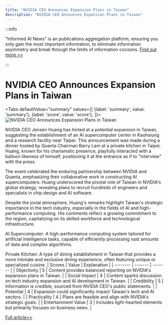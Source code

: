 ```yaml
---
title: "NVIDIA CEO Announces Expansion Plans in Taiwan"
description: "NVIDIA CEO Announces Expansion Plans in Taiwan"
---
```



:::info

"Informed AI News" is an publications aggregation platform, ensuring you only gain the most important information, to eliminate information asymmetry and break through the limits of information cocoons.  [Find out more >>](/)

:::

# NVIDIA CEO Announces Expansion Plans in Taiwan


<Tabs
	defaultValue="summary"
	values={[
	{label: 'summary', value: 'summary'},
	{label: 'score', value: 'score'},
]}>
<TabItem value="summary">
<img
  src="https://image.informedainews.com/2024/06/07/AI-J8O-1717727623-0.jpg"
  alt="NVIDIA CEO Announces Expansion Plans in Taiwan"
/>



NVIDIA CEO Jensen Huang has hinted at a potential expansion in Taiwan, suggesting the establishment of an AI supercomputer center in Kaohsiung and a research facility near Taipei. This announcement was made during a dinner hosted by Quanta Chairman Barry Lam at a private kitchen in Taipei. Huang, known for his charismatic presence, playfully interacted with a balloon likeness of himself, positioning it at the entrance as if to "interview" with the press.

The event celebrated the enduring partnership between NVIDIA and Quanta, emphasizing their collaborative work in constructing AI supercomputers. Huang underscored the pivotal role of Taiwan in NVIDIA's global strategy, revealing plans to recruit hundreds of engineers and specialists in chip design and AI software.

Despite the jovial atmosphere, Huang's remarks highlight Taiwan's strategic importance in the tech industry, especially in the fields of AI and high-performance computing. His comments reflect a growing commitment to the region, capitalizing on its skilled workforce and technological infrastructure.

AI Supercomputer: A high-performance computing system tailored for artificial intelligence tasks, capable of efficiently processing vast amounts of data and complex algorithms.

Private Kitchen: A type of dining establishment in Taiwan that provides a more intimate and exclusive dining experience, often featuring unique or specialized cuisine.
</TabItem>
<TabItem value="score">
	| Scores     | Value   | Explanation |
	| -------- | ------- | ------- |
	| Objectivity  | 5    | Content provides balanced reporting on NVIDIA's expansion plans in Taiwan.    |
	| Social Impact | 4     | Content sparks discussion on tech industry expansion and AI development in Taiwan.    |
	| Credibility    | 5    | Information is credible, sourced from NVIDIA CEO's public statements.    |
	| Potential    | 4    | Expansion could significantly impact Taiwan's tech and AI sectors.    |
	| Practicality    | 4    | Plans are feasible and align with NVIDIA's strategic goals.    |
	| Entertainment Value    | 3    | Includes light-hearted elements but primarily focuses on business news.    |
</TabItem>
</Tabs>

[Full article>>](https://today.line.me/tw/v2/article/x2wll8G)
